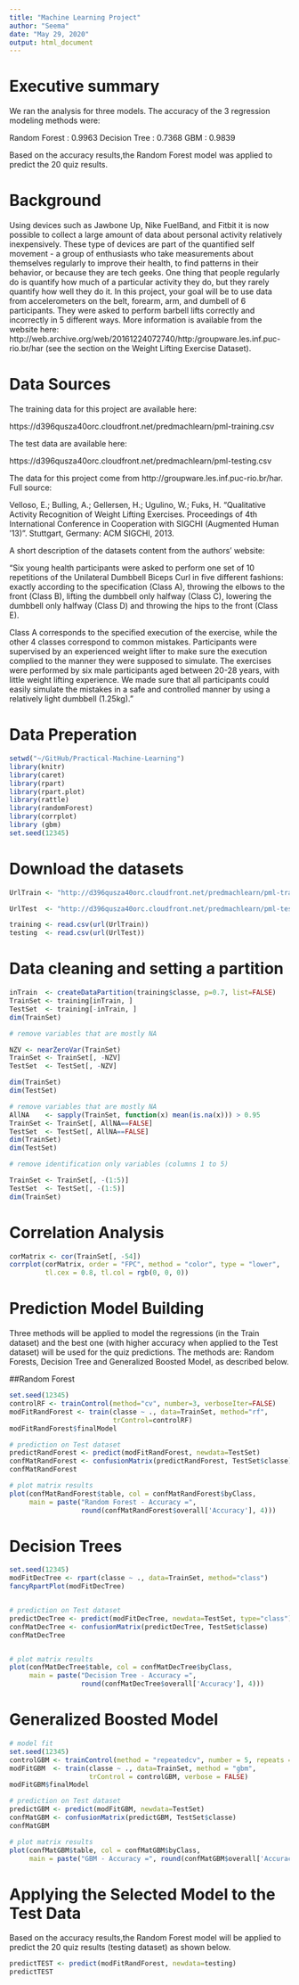 ```yaml
---
title: "Machine Learning Project"
author: "Seema"
date: "May 29, 2020"
output: html_document
---
```


# Executive summary

We ran the analysis for three models. 
The accuracy of the 3 regression modeling methods were:

Random Forest : 0.9963
Decision Tree : 0.7368
GBM : 0.9839

Based on the accuracy results,the Random Forest model was applied to predict the 20 quiz results.

# Background 

Using devices such as Jawbone Up, Nike FuelBand, and Fitbit it is now possible to collect a large amount of data about personal activity relatively inexpensively. These type of devices are part of the quantified self movement - a group of enthusiasts who take measurements about themselves regularly to improve their health, to find patterns in their behavior, or because they are tech geeks. One thing that people regularly do is quantify how much of a particular activity they do, but they rarely quantify how well they do it. In this project, your goal will be to use data from accelerometers on the belt, forearm, arm, and dumbell of 6 participants. They were asked to perform barbell lifts correctly and incorrectly in 5 different ways. More information is available from the website here: http://web.archive.org/web/20161224072740/http:/groupware.les.inf.puc-rio.br/har (see the section on the Weight Lifting Exercise Dataset).

# Data Sources

The training data for this project are available here:

https://d396qusza40orc.cloudfront.net/predmachlearn/pml-training.csv

The test data are available here:

https://d396qusza40orc.cloudfront.net/predmachlearn/pml-testing.csv

The data for this project come from http://groupware.les.inf.puc-rio.br/har. Full source:

Velloso, E.; Bulling, A.; Gellersen, H.; Ugulino, W.; Fuks, H. "Qualitative Activity Recognition of Weight Lifting Exercises. Proceedings of 4th International Conference in Cooperation with SIGCHI (Augmented Human '13)". Stuttgart, Germany: ACM SIGCHI, 2013.

A short description of the datasets content from the authors' website:

"Six young health participants were asked to perform one set of 10 repetitions of the Unilateral Dumbbell Biceps Curl in five different fashions: exactly according to the specification (Class A), throwing the elbows to the front (Class B), lifting the dumbbell only halfway (Class C), lowering the dumbbell only halfway (Class D) and throwing the hips to the front (Class E).

Class A corresponds to the specified execution of the exercise, while the other 4 classes correspond to common mistakes. Participants were supervised by an experienced weight lifter to make sure the execution complied to the manner they were supposed to simulate. The exercises were performed by six male participants aged between 20-28 years, with little weight lifting experience. We made sure that all participants could easily simulate the mistakes in a safe and controlled manner by using a relatively light dumbbell (1.25kg)."

# Data Preperation 
```r

setwd("~/GitHub/Practical-Machine-Learning")
library(knitr)
library(caret)
library(rpart)
library(rpart.plot)
library(rattle)
library(randomForest)
library(corrplot)
library (gbm)
set.seed(12345)

```
# Download the datasets
```r

UrlTrain <- "http://d396qusza40orc.cloudfront.net/predmachlearn/pml-training.csv"

UrlTest  <- "http://d396qusza40orc.cloudfront.net/predmachlearn/pml-testing.csv"

training <- read.csv(url(UrlTrain))
testing  <- read.csv(url(UrlTest))
```
# Data cleaning and setting a partition 
```r

inTrain  <- createDataPartition(training$classe, p=0.7, list=FALSE)
TrainSet <- training[inTrain, ]
TestSet  <- training[-inTrain, ]
dim(TrainSet)

# remove variables that are mostly NA

NZV <- nearZeroVar(TrainSet)
TrainSet <- TrainSet[, -NZV]
TestSet  <- TestSet[, -NZV]

dim(TrainSet)
dim(TestSet)

# remove variables that are mostly NA
AllNA    <- sapply(TrainSet, function(x) mean(is.na(x))) > 0.95
TrainSet <- TrainSet[, AllNA==FALSE]
TestSet  <- TestSet[, AllNA==FALSE]
dim(TrainSet)
dim(TestSet)

# remove identification only variables (columns 1 to 5)

TrainSet <- TrainSet[, -(1:5)]
TestSet  <- TestSet[, -(1:5)]
dim(TrainSet)
```
# Correlation Analysis

```r
corMatrix <- cor(TrainSet[, -54])
corrplot(corMatrix, order = "FPC", method = "color", type = "lower", 
         tl.cex = 0.8, tl.col = rgb(0, 0, 0))

```
# Prediction Model Building
Three methods will be applied to model the regressions (in the Train dataset) and the best one (with higher accuracy when applied to the Test dataset) will be used for the quiz predictions. The methods are: Random Forests, Decision Tree and Generalized Boosted Model, as described below.

##Random Forest 

```r
set.seed(12345)
controlRF <- trainControl(method="cv", number=3, verboseIter=FALSE)
modFitRandForest <- train(classe ~ ., data=TrainSet, method="rf",
                          trControl=controlRF)
modFitRandForest$finalModel

# prediction on Test dataset
predictRandForest <- predict(modFitRandForest, newdata=TestSet)
confMatRandForest <- confusionMatrix(predictRandForest, TestSet$classe)
confMatRandForest

# plot matrix results
plot(confMatRandForest$table, col = confMatRandForest$byClass, 
     main = paste("Random Forest - Accuracy =",
                  round(confMatRandForest$overall['Accuracy'], 4)))

```

# Decision Trees 

```r
set.seed(12345)
modFitDecTree <- rpart(classe ~ ., data=TrainSet, method="class")
fancyRpartPlot(modFitDecTree)


# prediction on Test dataset
predictDecTree <- predict(modFitDecTree, newdata=TestSet, type="class")
confMatDecTree <- confusionMatrix(predictDecTree, TestSet$classe)
confMatDecTree


# plot matrix results
plot(confMatDecTree$table, col = confMatDecTree$byClass, 
     main = paste("Decision Tree - Accuracy =",
                  round(confMatDecTree$overall['Accuracy'], 4)))

```

# Generalized Boosted Model 
```r
# model fit
set.seed(12345)
controlGBM <- trainControl(method = "repeatedcv", number = 5, repeats = 1)
modFitGBM  <- train(classe ~ ., data=TrainSet, method = "gbm",
                    trControl = controlGBM, verbose = FALSE)
modFitGBM$finalModel

# prediction on Test dataset
predictGBM <- predict(modFitGBM, newdata=TestSet)
confMatGBM <- confusionMatrix(predictGBM, TestSet$classe)
confMatGBM

# plot matrix results
plot(confMatGBM$table, col = confMatGBM$byClass, 
     main = paste("GBM - Accuracy =", round(confMatGBM$overall['Accuracy'], 4)))

```
# Applying the Selected Model to the Test Data

Based on the accuracy results,the Random Forest model will be applied to predict the 20 quiz results (testing dataset) as shown below.

```r
predictTEST <- predict(modFitRandForest, newdata=testing)
predictTEST
```

